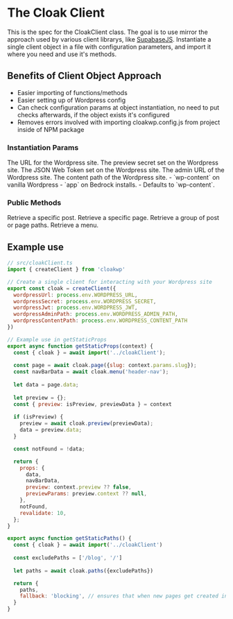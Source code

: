 # The Cloak Client

This is the spec for the CloakClient class. The goal is to use mirror the approach used by various client librarys, like [SupabaseJS](https://github.com/supabase/supabase-js).
Instantiate a single client object in a file with configuration parameters, and import it where you need and use it's methods.

## Benefits of Client Object Approach
- Easier importing of functions/methods
- Easier setting up of Wordpress config
- Can check configuration params at object instantiation, no need to put checks afterwards, if the object exists it's configured
- Removes errors involved with importing cloakwp.config.js from project inside of NPM package

### Instantiation Params

<Properties>
  <Property name="wordpressUrl" type="string">
    The URL for the Wordpress site.
  </Property>
  <Property name="wordpressSecret" type="string">
    The preview secret set on the Wordpress site.
  </Property>
  <Property name="wordpressJwt" type="string">
    The JSON Web Token set on the Wordpress site.
  </Property>
  <Property name="wordpressAdminPath" type="string">
    The admin URL of the Wordpress site.
  </Property>
  <Property name="wordpressContentPath" type="string">
    The content path of the Wordpress site.  
    - `wp-content` on vanilla Wordpress 
    - `app` on Bedrock installs.
    - Defaults to `wp-content`.
  </Property>
</Properties>

### Public Methods

<Properties>
  <Property name="post" type="string">
    Retrieve a specific post.
  </Property>
  <Property name="page" type="string">
    Retrieve a specific page.
  </Property>
  <Property name="paths" type="string">
    Retrieve a group of post or page paths.
  </Property>
  <Property name="menu" type="string">
    Retrieve a menu.
  </Property>
</Properties>

## Example use

```js
// src/cloakClient.ts
import { createClient } from 'cloakwp'

// Create a single client for interacting with your Wordpress site
export const cloak = createClient({
  wordpressUrl: process.env.WORDPRESS_URL,
  wordpressSecret: process.env.WORDPRESS_SECRET,
  wordpressJwt: process.env.WORDPRESS_JWT,
  wordpressAdminPath: process.env.WORDPRESS_ADMIN_PATH,
  wordpressContentPath: process.env.WORDPRESS_CONTENT_PATH
})
```

```js
// Example use in getStaticProps
export async function getStaticProps(context) {
  const { cloak } = await import('../cloakClient');
  
  const page = await cloak.page({slug: context.params.slug});
  const navBarData = await cloak.menu('header-nav');
  
  let data = page.data;
  
  let preview = {};
  const { preview: isPreview, previewData } = context
  
  if (isPreview) {
    preview = await cloak.preview(previewData);
    data = preview.data;
  }

  const notFound = !data;

  return {
    props: {
      data,
      navBarData,
      preview: context.preview ?? false,
      previewParams: preview.context ?? null,
    },
    notFound,
    revalidate: 10,
  };
}

export async function getStaticPaths() {
  const { cloak } = await import('../cloakClient')
  
  const excludePaths = ['/blog', '/']
  
  let paths = await cloak.paths({excludePaths})

  return {
    paths,
    fallback: 'blocking', // ensures that when new pages get created in WP, they get server-side rendered the first time a user tries to visit them (and then they get statically served from there on out)
  }
}
```


